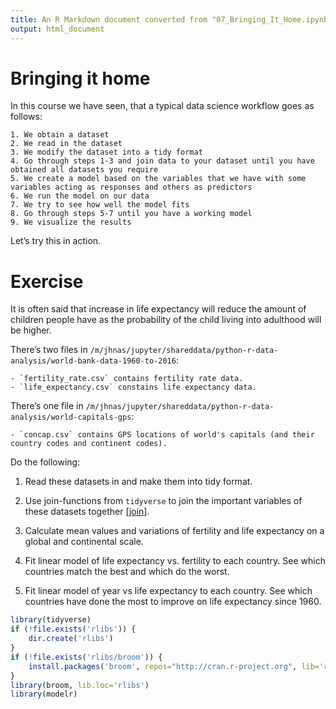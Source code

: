 ```yaml
---
title: An R Markdown document converted from "07_Bringing_It_Home.ipynb"
output: html_document
---
```


# Bringing it home

In this course we have seen, that a typical data science workflow goes as follows:

    1. We obtain a dataset
    2. We read in the dataset
    3. We modify the dataset into a tidy format
    4. Go through steps 1-3 and join data to your dataset until you have obtained all datasets you require
    5. We create a model based on the variables that we have with some variables acting as responses and others as predictors
    6. We run the model on our data
    7. We try to see how well the model fits
    8. Go through steps 5-7 until you have a working model
    9. We visualize the results

Let's try this in action.

# Exercise

It is often said that increase in life expectancy will reduce the amount of children people have as the probability of the child living into adulthood will be higher.

There's two files in `/m/jhnas/jupyter/shareddata/python-r-data-analysis/world-bank-data-1960-to-2016`:
    
    - `fertility_rate.csv` contains fertility rate data.
    - `life_expectancy.csv` constains life expectancy data.

There's one file in `/m/jhnas/jupyter/shareddata/python-r-data-analysis/world-capitals-gps`:

    - `concap.csv` contains GPS locations of world's capitals (and their country codes and continent codes).

Do the following:

1. Read these datasets in and make them into tidy format.

2. Use join-functions from `tidyverse` to join the important variables of these datasets together [[join]](https://dplyr.tidyverse.org/reference/join.html).

3. Calculate mean values and variations of fertility and life expectancy on a global and continental scale.

4. Fit linear model of life expectancy vs. fertility to each country. See which countries match the best and which do the worst.

5. Fit linear model of year vs life expectancy to each country. See which countries have done the most to improve on life expectancy since 1960.

```r
library(tidyverse)
if (!file.exists('rlibs')) {
    dir.create('rlibs')
}
if (!file.exists('rlibs/broom')) {
    install.packages('broom', repos="http://cran.r-project.org", lib='rlibs')
}
library(broom, lib.loc='rlibs')
library(modelr)
```

